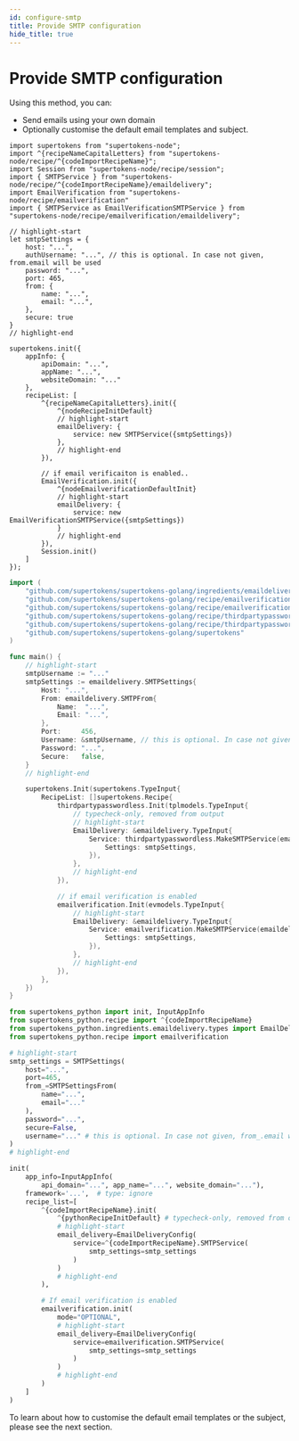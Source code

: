 ```yaml
---
id: configure-smtp
title: Provide SMTP configuration
hide_title: true
---
```



# Provide SMTP configuration

Using this method, you can:
- Send emails using your own domain
- Optionally customise the default email templates and subject.

<BackendSDKTabs>
<TabItem value="nodejs">

```tsx
import supertokens from "supertokens-node";
import ^{recipeNameCapitalLetters} from "supertokens-node/recipe/^{codeImportRecipeName}";
import Session from "supertokens-node/recipe/session";
import { SMTPService } from "supertokens-node/recipe/^{codeImportRecipeName}/emaildelivery";
import EmailVerification from "supertokens-node/recipe/emailverification"
import { SMTPService as EmailVerificationSMTPService } from "supertokens-node/recipe/emailverification/emaildelivery";

// highlight-start
let smtpSettings = {
    host: "...",
    authUsername: "...", // this is optional. In case not given, from.email will be used
    password: "...",
    port: 465,
    from: {
        name: "...",
        email: "...",
    },
    secure: true
}
// highlight-end

supertokens.init({
    appInfo: {
        apiDomain: "...",
        appName: "...",
        websiteDomain: "..."
    },
    recipeList: [
        ^{recipeNameCapitalLetters}.init({
            ^{nodeRecipeInitDefault}
            // highlight-start
            emailDelivery: {
                service: new SMTPService({smtpSettings})
            },
            // highlight-end
        }),

        // if email verificaiton is enabled..
        EmailVerification.init({
            ^{nodeEmailverificationDefaultInit}
            // highlight-start
            emailDelivery: {
                service: new EmailVerificationSMTPService({smtpSettings})
            }
            // highlight-end
        }),
        Session.init()
    ]
});
```
</TabItem>
<TabItem value="go">

```go
import (
	"github.com/supertokens/supertokens-golang/ingredients/emaildelivery"
	"github.com/supertokens/supertokens-golang/recipe/emailverification"
	"github.com/supertokens/supertokens-golang/recipe/emailverification/evmodels"
	"github.com/supertokens/supertokens-golang/recipe/thirdpartypasswordless"
	"github.com/supertokens/supertokens-golang/recipe/thirdpartypasswordless/tplmodels"
	"github.com/supertokens/supertokens-golang/supertokens"
)

func main() {
	// highlight-start
	smtpUsername := "..."
	smtpSettings := emaildelivery.SMTPSettings{
		Host: "...",
		From: emaildelivery.SMTPFrom{
			Name:  "...",
			Email: "...",
		},
		Port:     456,
		Username: &smtpUsername, // this is optional. In case not given, from.email will be used
		Password: "...",
		Secure:   false,
	}
	// highlight-end

	supertokens.Init(supertokens.TypeInput{
		RecipeList: []supertokens.Recipe{
			thirdpartypasswordless.Init(tplmodels.TypeInput{
				// typecheck-only, removed from output
				// highlight-start
				EmailDelivery: &emaildelivery.TypeInput{
					Service: thirdpartypasswordless.MakeSMTPService(emaildelivery.SMTPServiceConfig{
						Settings: smtpSettings,
					}),
				},
				// highlight-end
			}),

			// if email verification is enabled
			emailverification.Init(evmodels.TypeInput{
				// highlight-start
				EmailDelivery: &emaildelivery.TypeInput{
					Service: emailverification.MakeSMTPService(emaildelivery.SMTPServiceConfig{
						Settings: smtpSettings,
					}),
				},
				// highlight-end
			}),
		},
	})
}
```
</TabItem>
<TabItem value="python">

```python
from supertokens_python import init, InputAppInfo
from supertokens_python.recipe import ^{codeImportRecipeName}
from supertokens_python.ingredients.emaildelivery.types import EmailDeliveryConfig, SMTPSettingsFrom, SMTPSettings
from supertokens_python.recipe import emailverification

# highlight-start
smtp_settings = SMTPSettings(
    host="...",
    port=465,
    from_=SMTPSettingsFrom(
        name="...",
        email="..."
    ),
    password="...",
    secure=False,
    username="..." # this is optional. In case not given, from_.email will be used
)
# highlight-end

init(
    app_info=InputAppInfo(
        api_domain="...", app_name="...", website_domain="..."),
    framework='...',  # type: ignore
    recipe_list=[
        ^{codeImportRecipeName}.init(
            ^{pythonRecipeInitDefault} # typecheck-only, removed from output
            # highlight-start
            email_delivery=EmailDeliveryConfig(
                service=^{codeImportRecipeName}.SMTPService(
                    smtp_settings=smtp_settings
                )
            )
            # highlight-end
        ),

        # If email verification is enabled
        emailverification.init(
            mode="OPTIONAL",
            # highlight-start
            email_delivery=EmailDeliveryConfig(
                service=emailverification.SMTPService(
                    smtp_settings=smtp_settings
                )
            )
            # highlight-end
        )
    ]
)
```

</TabItem>
</BackendSDKTabs>

To learn about how to customise the default email templates or the subject, please see the next section.